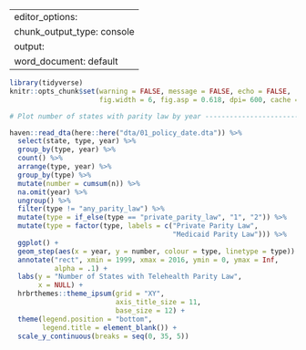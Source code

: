 
---
editor_options:
  chunk_output_type: console
output:
  word_document: default
---

```r
library(tidyverse)
knitr::opts_chunk$set(warning = FALSE, message = FALSE, echo = FALSE, 
                      fig.width = 6, fig.asp = 0.618, dpi= 600, cache = FALSE) #, dev = "cairo_pdf"
```

```r
# Plot number of states with parity law by year ---------------------------

haven::read_dta(here::here("dta/01_policy_date.dta")) %>% 
  select(state, type, year) %>% 
  group_by(type, year) %>% 
  count() %>% 
  arrange(type, year) %>% 
  group_by(type) %>% 
  mutate(number = cumsum(n)) %>% 
  na.omit(year) %>% 
  ungroup() %>% 
  filter(type != "any_parity_law") %>% 
  mutate(type = if_else(type == "private_parity_law", "1", "2")) %>% 
  mutate(type = factor(type, labels = c("Private Parity Law", 
                                        "Medicaid Parity Law"))) %>% 
  ggplot() +
  geom_step(aes(x = year, y = number, colour = type, linetype = type)) + 
  annotate("rect", xmin = 1999, xmax = 2016, ymin = 0, ymax = Inf,
           alpha = .1) +
  labs(y = "Number of States with Telehealth Parity Law",
       x = NULL) +
  hrbrthemes::theme_ipsum(grid = "XY",
                          axis_title_size = 11,
                          base_size = 12) +
  theme(legend.position = "bottom",
        legend.title = element_blank()) +
  scale_y_continuous(breaks = seq(0, 35, 5))
```
